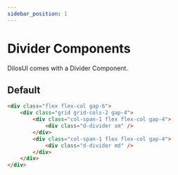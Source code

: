 ```yaml
---
sidebar_position: 1
---
```


# Divider Components

DilosUI comes with a Divider Component.


<Default />

## Default
```html live
<div class="flex flex-col gap-6">
    <div class="grid grid-cols-2 gap-4">
        <div class="col-span-1 flex flex-col gap-4">
            <div class="d-divider sm" />
        </div>
        <div class="col-span-1 flex flex-col gap-4">
            <div class="d-divider md" />
        </div>
    </div>
</div>
```